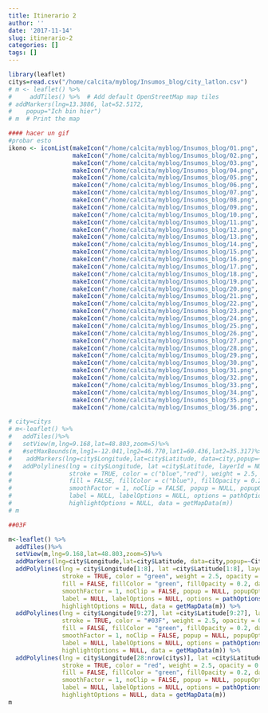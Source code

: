 ```yaml
---
title: Itinerario 2
author: ''
date: '2017-11-14'
slug: itinerario-2
categories: []
tags: []
---
```


```r
library(leaflet)
citys=read.csv("/home/calcita/myblog/Insumos_blog/city_latlon.csv")  
# m <- leaflet() %>%
#     addTiles() %>%  # Add default OpenStreetMap map tiles
# addMarkers(lng=13.3886, lat=52.5172,
#    popup="Ich bin hier")
# m  # Print the map

#### hacer un gif
#probar esto  
ikono <- iconList(makeIcon("/home/calcita/myblog/Insumos_blog/01.png", iconWidth = 20, iconHeight =20),
                  makeIcon("/home/calcita/myblog/Insumos_blog/02.png", iconWidth = 20, iconHeight =20),
                  makeIcon("/home/calcita/myblog/Insumos_blog/03.png", iconWidth = 20, iconHeight =20),
                  makeIcon("/home/calcita/myblog/Insumos_blog/04.png", iconWidth = 20, iconHeight =20),
                  makeIcon("/home/calcita/myblog/Insumos_blog/05.png", iconWidth = 20, iconHeight =20),
                  makeIcon("/home/calcita/myblog/Insumos_blog/06.png", iconWidth = 20, iconHeight =20),
                  makeIcon("/home/calcita/myblog/Insumos_blog/07.png", iconWidth = 20, iconHeight =20),
                  makeIcon("/home/calcita/myblog/Insumos_blog/08.png", iconWidth = 20, iconHeight =20),
                  makeIcon("/home/calcita/myblog/Insumos_blog/09.png", iconWidth = 20, iconHeight =20),
                  makeIcon("/home/calcita/myblog/Insumos_blog/10.png", iconWidth = 20, iconHeight =20),
                  makeIcon("/home/calcita/myblog/Insumos_blog/11.png", iconWidth = 20, iconHeight =20),
                  makeIcon("/home/calcita/myblog/Insumos_blog/12.png", iconWidth = 20, iconHeight =20),
                  makeIcon("/home/calcita/myblog/Insumos_blog/13.png", iconWidth = 20, iconHeight =20),
                  makeIcon("/home/calcita/myblog/Insumos_blog/14.png", iconWidth = 20, iconHeight =20),
                  makeIcon("/home/calcita/myblog/Insumos_blog/15.png", iconWidth = 20, iconHeight =20),
                  makeIcon("/home/calcita/myblog/Insumos_blog/16.png", iconWidth = 20, iconHeight =20),
                  makeIcon("/home/calcita/myblog/Insumos_blog/17.png", iconWidth = 20, iconHeight =20),
                  makeIcon("/home/calcita/myblog/Insumos_blog/18.png", iconWidth = 20, iconHeight =20),
                  makeIcon("/home/calcita/myblog/Insumos_blog/19.png", iconWidth = 20, iconHeight =20),
                  makeIcon("/home/calcita/myblog/Insumos_blog/20.png", iconWidth = 20, iconHeight =20),
                  makeIcon("/home/calcita/myblog/Insumos_blog/21.png", iconWidth = 20, iconHeight =20),
                  makeIcon("/home/calcita/myblog/Insumos_blog/22.png", iconWidth = 20, iconHeight =20),
                  makeIcon("/home/calcita/myblog/Insumos_blog/23.png", iconWidth = 20, iconHeight =20),
                  makeIcon("/home/calcita/myblog/Insumos_blog/24.png", iconWidth = 20, iconHeight =20),
                  makeIcon("/home/calcita/myblog/Insumos_blog/25.png", iconWidth = 20, iconHeight =20),
                  makeIcon("/home/calcita/myblog/Insumos_blog/26.png", iconWidth = 20, iconHeight =20),
                  makeIcon("/home/calcita/myblog/Insumos_blog/27.png", iconWidth = 20, iconHeight =20),
                  makeIcon("/home/calcita/myblog/Insumos_blog/28.png", iconWidth = 20, iconHeight =20),
                  makeIcon("/home/calcita/myblog/Insumos_blog/29.png", iconWidth = 20, iconHeight =20),
                  makeIcon("/home/calcita/myblog/Insumos_blog/30.png", iconWidth = 20, iconHeight =20),
                  makeIcon("/home/calcita/myblog/Insumos_blog/31.png", iconWidth = 20, iconHeight =20),
                  makeIcon("/home/calcita/myblog/Insumos_blog/32.png", iconWidth = 20, iconHeight =20),
                  makeIcon("/home/calcita/myblog/Insumos_blog/33.png", iconWidth = 20, iconHeight =20),
                  makeIcon("/home/calcita/myblog/Insumos_blog/34.png", iconWidth = 20, iconHeight =20),
                  makeIcon("/home/calcita/myblog/Insumos_blog/35.png", iconWidth = 20, iconHeight =20),
                  makeIcon("/home/calcita/myblog/Insumos_blog/36.png", iconWidth = 20, iconHeight =20))

# city=citys
# m<-leaflet() %>%
#   addTiles()%>% 
#   setView(m,lng=9.168,lat=48.803,zoom=5)%>% 
#   #setMaxBounds(m,lng1=-12.041,lng2=46.770,lat1=60.436,lat2=35.317)%>%
#    addMarkers(lng=city$Longitude,lat=city$Latitude, data=city,popup=~City, icon=ikono) %>% 
#   addPolylines(lng = city$Longitude, lat =city$Latitude, layerId = NULL, group = NULL,
#                stroke = TRUE, color = c("blue","red"), weight = 2.5, opacity = 0.5,
#                fill = FALSE, fillColor = c("blue"), fillOpacity = 0.2, dashArray = NULL,
#                smoothFactor = 1, noClip = FALSE, popup = NULL, popupOptions = NULL,
#                label = NULL, labelOptions = NULL, options = pathOptions(),
#                highlightOptions = NULL, data = getMapData(m))
# m

##03F

m<-leaflet() %>%
  addTiles()%>% 
  setView(m,lng=9.168,lat=48.803,zoom=5)%>% 
  addMarkers(lng=city$Longitude,lat=city$Latitude, data=city,popup=~City, icon=ikono) %>% 
  addPolylines(lng = city$Longitude[1:8], lat =city$Latitude[1:8], layerId = NULL, group = NULL,
               stroke = TRUE, color = "green", weight = 2.5, opacity = 0.5,
               fill = FALSE, fillColor = "green", fillOpacity = 0.2, dashArray = NULL,
               smoothFactor = 1, noClip = FALSE, popup = NULL, popupOptions = NULL,
               label = NULL, labelOptions = NULL, options = pathOptions(),
               highlightOptions = NULL, data = getMapData(m)) %>%
  addPolylines(lng = city$Longitude[9:27], lat =city$Latitude[9:27], layerId = NULL, group = NULL,
               stroke = TRUE, color = "#03F", weight = 2.5, opacity = 0.5,
               fill = FALSE, fillColor = "green", fillOpacity = 0.2, dashArray = NULL,
               smoothFactor = 1, noClip = FALSE, popup = NULL, popupOptions = NULL,
               label = NULL, labelOptions = NULL, options = pathOptions(),
               highlightOptions = NULL, data = getMapData(m)) %>%
  addPolylines(lng = city$Longitude[28:nrow(citys)], lat =city$Latitude[28:nrow(citys)], layerId = NULL, group = NULL,
               stroke = TRUE, color = "red", weight = 2.5, opacity = 0.5,
               fill = FALSE, fillColor = "green", fillOpacity = 0.2, dashArray = NULL,
               smoothFactor = 1, noClip = FALSE, popup = NULL, popupOptions = NULL,
               label = NULL, labelOptions = NULL, options = pathOptions(),
               highlightOptions = NULL, data = getMapData(m))
m
```